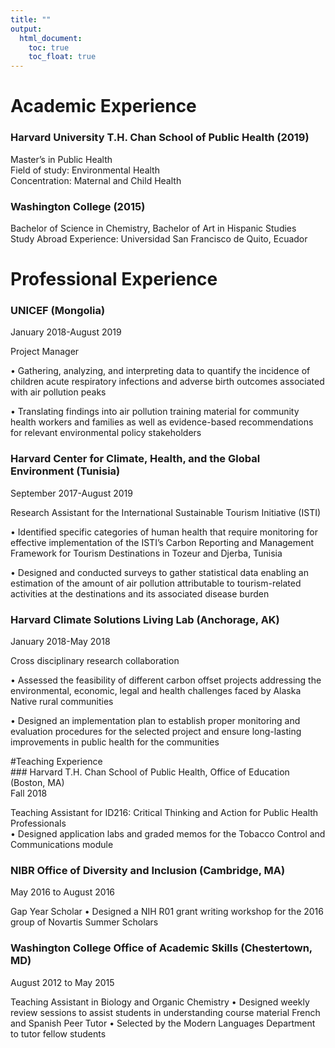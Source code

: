 ```yaml
---
title: ""
output: 
  html_document:
    toc: true
    toc_float: true
---
```


# Academic Experience 

### Harvard University T.H. Chan School of Public Health (2019)
Master’s in Public Health  
  Field of study: Environmental Health  
  Concentration: Maternal and Child Health  

### Washington College (2015)
Bachelor of Science in Chemistry, Bachelor of Art in Hispanic Studies   
  Study Abroad Experience: Universidad San Francisco de Quito, Ecuador  


# Professional Experience 

### UNICEF (Mongolia)                                                                 
January 2018-August 2019   

Project Manager 

• Gathering, analyzing, and interpreting data to quantify the incidence of children acute respiratory infections and adverse birth outcomes associated with air pollution peaks

• Translating findings into air pollution training material for community health workers and families as well as evidence-based recommendations for relevant environmental policy stakeholders



### Harvard Center for Climate, Health, and the Global Environment (Tunisia)         
September 2017-August 2019  

Research Assistant for the International Sustainable Tourism Initiative (ISTI) 

• Identified specific categories of human health that require monitoring for effective implementation of the ISTI’s Carbon Reporting and Management Framework for Tourism Destinations in Tozeur and Djerba, Tunisia

• Designed and conducted surveys to gather statistical data enabling an estimation of the amount of air pollution attributable to tourism-related activities at the destinations and its associated disease burden



### Harvard Climate Solutions Living Lab (Anchorage, AK)                                   
January 2018-May 2018
 
Cross disciplinary research collaboration 

• Assessed the feasibility of different carbon offset projects addressing the environmental, economic, legal and health challenges faced by Alaska Native rural communities

• Designed an implementation plan to establish proper monitoring and evaluation procedures for the selected project and ensure long-lasting improvements in public health for the communities


#Teaching Experience                                                                                
### Harvard T.H. Chan School of Public Health, Office of Education (Boston, MA)                        
Fall 2018

Teaching Assistant for ID216: Critical Thinking and Action for Public Health Professionals    
• Designed application labs and graded memos for the Tobacco Control and Communications module  

### NIBR Office of Diversity and Inclusion (Cambridge, MA)                               
May 2016 to August 2016 

Gap Year Scholar 
• Designed a NIH R01 grant writing workshop for the 2016 group of Novartis Summer Scholars

### Washington College Office of Academic Skills (Chestertown, MD)                       
August 2012 to May 2015

Teaching Assistant in Biology and Organic Chemistry 
• Designed weekly review sessions to assist students in understanding course material French and Spanish Peer Tutor
• Selected by the Modern Languages Department to tutor fellow students

